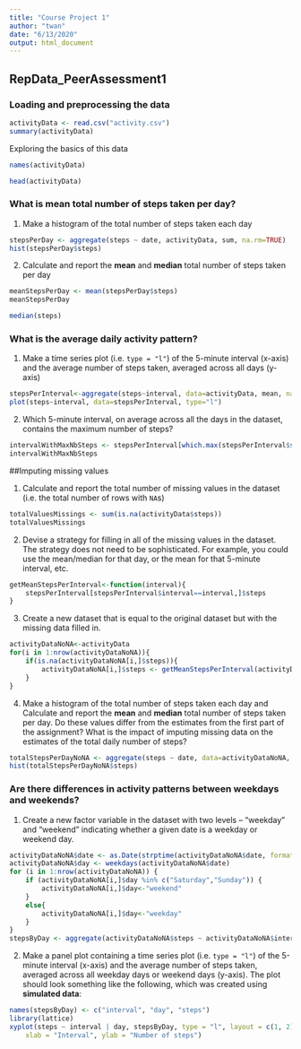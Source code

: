 ---
title: "Course Project 1"
author: "twan"
date: "6/13/2020"
output: html_document
---



## RepData_PeerAssessment1



### Loading and preprocessing the data

```{r, echo = TRUE}
activityData <- read.csv("activity.csv")
summary(activityData)
```

Exploring the basics of this data
```{r}
names(activityData)
```
```{r}
head(activityData)
```


### What is mean total number of steps taken per day?

1. Make a histogram of the total number of steps taken each day
```{r, echo = TRUE}
stepsPerDay <- aggregate(steps ~ date, activityData, sum, na.rm=TRUE)
hist(stepsPerDay$steps)
```

2. Calculate and report the **mean** and **median** total number of steps taken per day
```{r, echo = TRUE}
meanStepsPerDay <- mean(stepsPerDay$steps)
meanStepsPerDay
```
```{r, echo = TRUE}
median(steps)
```


### What is the average daily activity pattern?

1. Make a time series plot (i.e. `type = "l"`) of the 5-minute interval (x-axis) and the average number of steps taken, averaged across all days (y-axis)
```{r, echo = TRUE}
stepsPerInterval<-aggregate(steps~interval, data=activityData, mean, na.rm=TRUE)
plot(steps~interval, data=stepsPerInterval, type="l")
```

2. Which 5-minute interval, on average across all the days in the dataset, contains the maximum number of steps?
```{r, echo = TRUE}
intervalWithMaxNbSteps <- stepsPerInterval[which.max(stepsPerInterval$steps),]$interval
intervalWithMaxNbSteps
```


##Imputing missing values

1. Calculate and report the total number of missing values in the dataset (i.e. the total number of rows with `NA`s)
```{r, echo = TRUE}
totalValuesMissings <- sum(is.na(activityData$steps))
totalValuesMissings
```

2. Devise a strategy for filling in all of the missing values in the dataset. The strategy does not need to be sophisticated. For example, you could use the mean/median for that day, or the mean for that 5-minute interval, etc.
```{r, echo = TRUE}
getMeanStepsPerInterval<-function(interval){
    stepsPerInterval[stepsPerInterval$interval==interval,]$steps
}
```

3. Create a new dataset that is equal to the original dataset but with the missing data filled in.
```{r, echo = TRUE}
activityDataNoNA<-activityData
for(i in 1:nrow(activityDataNoNA)){
    if(is.na(activityDataNoNA[i,]$steps)){
        activityDataNoNA[i,]$steps <- getMeanStepsPerInterval(activityDataNoNA[i,]$interval)
    }
}
```

4. Make a histogram of the total number of steps taken each day and Calculate and report the **mean** and **median** total number of steps taken per day. Do these values differ from the estimates from the first part of the assignment? What is the impact of imputing missing data on the estimates of the total daily number of steps?
```{r, echo = TRUE}
totalStepsPerDayNoNA <- aggregate(steps ~ date, data=activityDataNoNA, sum)
hist(totalStepsPerDayNoNA$steps)
```


### Are there differences in activity patterns between weekdays and weekends?

1. Create a new factor variable in the dataset with two levels -- "weekday" and "weekend" indicating whether a given date is a weekday or weekend day.
```{r, echo = TRUE}
activityDataNoNA$date <- as.Date(strptime(activityDataNoNA$date, format="%Y-%m-%d"))
activityDataNoNA$day <- weekdays(activityDataNoNA$date)
for (i in 1:nrow(activityDataNoNA)) {
    if (activityDataNoNA[i,]$day %in% c("Saturday","Sunday")) {
        activityDataNoNA[i,]$day<-"weekend"
    }
    else{
        activityDataNoNA[i,]$day<-"weekday"
    }
}
stepsByDay <- aggregate(activityDataNoNA$steps ~ activityDataNoNA$interval + activityDataNoNA$day, activityDataNoNA, mean)
```

2. Make a panel plot containing a time series plot (i.e. `type = "l"`) of the 5-minute interval (x-axis) and the average number of steps taken, averaged across all weekday days or weekend days (y-axis). The plot should look something like the following, which was created using **simulated data**:
```{r, echo = TRUE}
names(stepsByDay) <- c("interval", "day", "steps")
library(lattice)
xyplot(steps ~ interval | day, stepsByDay, type = "l", layout = c(1, 2), 
    xlab = "Interval", ylab = "Number of steps")
```
